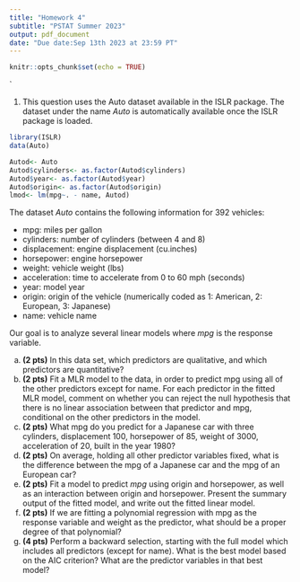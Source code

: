 ```yaml
---
title: "Homework 4"
subtitle: "PSTAT Summer 2023"
output: pdf_document
date: "Due date:Sep 13th 2023 at 23:59 PT"
---
```


```r
knitr::opts_chunk$set(echo = TRUE)
```

`

1. This question uses the Auto dataset available in the ISLR package. The dataset under the name *Auto* is automatically available once the ISLR package is loaded.

```r
library(ISLR)
data(Auto)
```
```r
Autod<- Auto
Autod$cylinders<- as.factor(Autod$cylinders)
Autod$year<- as.factor(Autod$year)
Autod$origin<- as.factor(Autod$origin)
lmod<- lm(mpg~. - name, Autod)
```
The dataset *Auto* contains the following information for $392$ vehicles:

- mpg: miles per gallon
- cylinders: number of cylinders (between 4 and 8)
- displacement: engine displacement (cu.inches)
- horsepower: engine horsepower
- weight: vehicle weight (lbs)
- acceleration: time to accelerate from 0 to 60 mph (seconds)
- year: model year 
- origin: origin of the vehicle (numerically coded as 1: American, 2: European, 3: Japanese)
- name: vehicle name

Our goal is to analyze several linear models where *mpg* is the response variable.\

(a) **(2 pts)** In this data set, which predictors are qualitative, and which predictors are quantitative?
(b) **(2 pts)** Fit a MLR model to the data, in order to predict mpg using all of the other predictors except for name. For each predictor in the fitted MLR model, comment on whether you can reject the null hypothesis
that there is no linear association between that predictor and mpg, conditional on the other predictors in the model.
(c) **(2 pts)** What mpg do you predict for a Japanese car with three cylinders, displacement 100, horsepower of 85, weight of 3000, acceleration of 20, built in the year 1980?
(d) **(2 pts)** On average, holding all other predictor variables fixed, what is the difference between the mpg of a Japanese car and the mpg of an European car?
(e) **(2 pts)** Fit a model to predict *mpg* using origin and horsepower, as well as an interaction between origin and horsepower. Present the summary output of the fitted model, and write out the fitted linear model.
(f) **(2 pts)** If we are fitting a polynomial regression with mpg as the response variable and weight as the predictor, what should be a proper degree of that polynomial?
(g) **(4 pts)** Perform a backward selection, starting with the full model which includes all predictors (except for name). What is the best model based on the AIC criterion? What are the predictor variables in
that best model?

 
